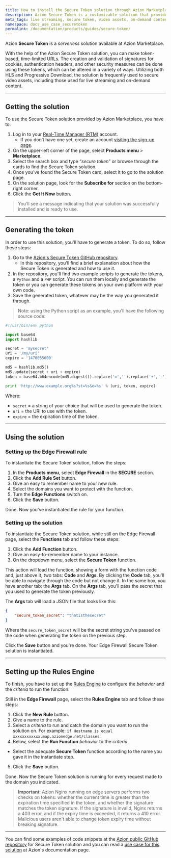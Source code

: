 ```yaml
---
title: How to install the Secure Token solution through Azion Marketplace
description: Azion Secure Token is a customizable solution that provides time-limited URLs with token-based authentication, commonly used to secure video assets for live streaming and on-demand content.
meta_tags: live streaming, secure token, video assets, on-demand content
namespace: docs_use_case_securetoken
permalink: /documentation/products/guides/secure-token/
---
```


Azion **Secure Token** is a *serverless* solution available at Azion Marketplace.

With the help of the Azion Secure Token solution, you can make token-based, time-limited URLs. The creation and validation of signatures for cookies, authentication headers, and other security measures can be done using these tokens, which can be altered in a variety of ways. Utilizing both HLS and Progressive Download, the solution is frequently used to secure video assets, including those used for live streaming and on-demand content.

---

## Getting the solution

To use the Secure Token solution provided by Azion Marketplace, you have to:

1. Log in to your [Real-Time Manager (RTM)](https://manager.azion.com/) account.
    - If you don’t have one yet, create an account [visiting the sign-up page](https://manager.azion.com/signup/). 
2. On the upper-left corner of the page, select **Products menu** > **Marketplace**.
3. Select the search box and type “*secure token*” or browse through the cards to find the Secure Token solution.
4. Once you’ve found the Secure Token card, select it to go to the solution page.
5. On the solution page, look for the **Subscribe for** section on the bottom-right corner.
6. Click the **Get It Now** button.

> You’ll see a message indicating that your solution was successfully installed and is ready to use.

---

## Generating the token

In order to use this solution, you'll have to generate a token. To do so, follow these steps:

1. Go to the [Azion's Secure Token GitHub repository](https://github.com/aziontech/azion_secure_token).
    - In this repository, you'll find a brief explanation about how the Secure Token is generated and how to use it.
2. In the repository, you'll find two example scripts to generate the tokens, a `Python` and a `PHP` script. You can run them locally and generate the token or you can generate these tokens on your own platform with your own code.
3. Save the generated token, whatever may be the way you generated it through.

> Note: using the Python script as an example, you'll have the following source code:

```python
#!/usr/bin/env python

import base64
import hashlib

secret = 'mysecret'
uri = '/my/uri'
expire = '1470055000'

md5 = hashlib.md5()
md5.update(secret + uri + expire)
token = base64.b64encode(md5.digest()).replace('=','').replace('+','-').replace('/','_')

print 'http://www.example.org%s?st=%s&e=%s' % (uri, token, expire)
```

Where:
- `secret` = a string of your choice that will be used to generate the token.
- `uri` = the URI to use with the token.
- `expire` = the expiration time of the token.

---

## Using the solution

### Setting up the Edge Firewall rule

To instantiate the Secure Token solution, follow the steps:

1. In the **Products menu**, select **Edge Firewall** in the **SECURE** section.
2. Click the **Add Rule Set** button.
3. Give an easy to remember name to your new rule.
4. Select the domains you want to protect with the function.
5. Turn the **Edge Functions** switch on.
6. Click the **Save** button.

Done. Now you've instantiated the rule for your function.

### Setting up the solution

To instantiate the Secure Token solution, while still on the Edge Firewall page, select the **Functions** tab and follow these steps:

1. Click the **Add Function** button.
2. Give an easy-to-remember name to your instance.
3. On the dropdown menu, select the **Secure Token** function.

This action will load the function, showing a form with the function code and, just above it, two tabs: **Code** and **Args**. By clicking the **Code** tab, you'll be able to navigate through the code but not change it. In the same box, you have another tab: the **Args** tab. On the **Args** tab, you’ll pass the secret that you used to generate the token previously.

The **Args** tab will load a JSON file that looks like this:

```json
{
    "secure_token_secret": "thatisthesecret"
}
```

Where the `secure_token_secret` will be the secret string you've passed on the code when generating the token on the previous step.

Click the **Save** button and you're done. Your Edge Firewall Secure Token solution is instantiated.

---

## Setting up the Rules Engine

To finish, you have to set up the [Rules Engine](/en/documentation/products/edge-application/rules-engine/) to configure the *behavior* and the *criteria* to run the function.

Still in the **Edge Firewall** page, select the **Rules Engine** tab and follow these steps:

1. Click the **New Rule** button.
2. Give a name to the rule.
3. Select a *criteria* to run and catch the domain you want to run the solution on. For example: `if Hostname is equal xxxxxxxxxxxx.map.azionedge.net/classes`.
4. Below, select the **Run Function** *behavior* to the *criteria*.
  - Select the adequate **Secure Token** function according to the name you gave it in the instantiate step.
5. Click the **Save** button.

Done. Now the Secure Token solution is running for every request made to the domain you indicated.

> **Important**: Azion Nginx running on edge servers performs two checks on tokens: whether the current time is greater than the expiration time specified in the token, and whether the signature matches the token signature. If the signature is invalid, Nginx returns a 403 error, and if the expiry time is exceeded, it returns a 410 error. Malicious users aren't able to change token expiry time without breaking signature.

---

You can find some examples of code snippets at the [Azion public GitHub repository](https://github.com/aziontech/azion_secure_token) for Secure Token solution and you can read a [use case for this solution](/en/documentation/products/guides/secure-token/) at Azion's documentation page.

